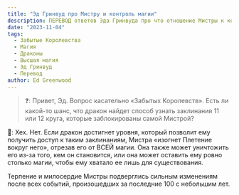 ```yaml
---
title: "Эд Гринвуд про Мистру и контроль магии"
description: ПЕРЕВОД ответов Эда Гринвуда про что отношение Мистры к контролю над магией в Забытых Королевствах
date: "2023-11-04"
tags:
  - Забытые Королевства
  - Магия
  - Драконы
  - Высшая магия
  - Эд Гринвуд
  - Перевод
author: Ed Greenwood
---
```


> ❓: Привет, Эд. Вопрос касательно «Забытых Королевств». Есть ли какой-то шанс, что дракон найдет способ узнать заклинания 11 или 12 круга, которые заблокированы самой Мистрой?

🧙: Хех. Нет. Если дракон достигнет уровня, который позволит ему получить доступ к таким заклинаниям, Мистра «изогнет Плетение вокруг него», отрезав его от ВСЕЙ магии. Она также может уничтожить его из-за того, кем он становится, или она может оставить ему ровно столько магии, чтобы ему хватало ее лишь для существования.

Терпение и милосердие Мистры подверглись сильным изменениям после всех событий, произошедших за последние 100 с небольшим лет.
